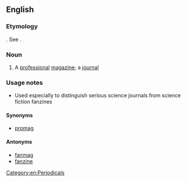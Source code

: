==English==

===Etymology===
{{compound|pro|zine|lang=en}}. See {{m|en|pro||professional}}.

===Noun===
{{en-noun}}

# A [[professional]] [[magazine]]; a [[journal]]

===Usage notes===
* Used especially to distinguish serious science journals from science fiction fanzines

====Synonyms====
* [[promag]]

====Antonyms====
* [[fanmag]]
* [[fanzine]]

[[Category:en:Periodicals]]